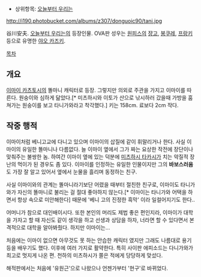 * 상위항목: [[오늘부터 우리는]]

http://i190.photobucket.com/albums/z307/donguoic90/tani.jpg

谷川安夫. [[오늘부터 우리는]]의 등장인물.
OVA판 성우는 [[원피스]]의 [[쟝고]], [[봉쿠레]], [[프랑키]] 등으로 유명한 [[야오 카즈키]].

[[목차]]

== 개요 ==
[[이마이 카츠토시]]의 똘마니 캐릭터로 등장. 그렇지만 의외로 주관을 가지고 이마이를 따른다. 원숭이와 심하게 닮았다.[* 미츠하시와 이토가 산으로 낚시하러 갔을때 가방을 훔쳐가는 원숭이를 보고 타니가와라고 착각했다.] 키는 158cm. 료보다 2cm 작다.

== 작중 행적 ==
이마이처럼 베니고교에 다니고 있으며 이마이의 삽질에 같이 휘말리거나 한다. 사실 이마이의 유일한 똘마니나 다름없다. 늘 이마이 옆에서 그가 짜는 요상한 작전에 장단이나 맞춰주는 불쌍한 놈. 하여간 이마이 옆에 있는 덕분에 [[미츠하시 타카시]]가 치는 악질적 장난의 먹이가 된 경우도 좀 있다. 이마이를 인정하는 유일한 인물이지만 그의 '''바보스러움'''도 가장 잘 알고 있어서 옆에서 눈물을 흘리며 동정하는 친구.

사실 이마이와의 관계는 똘마니라기보단 어렸을 때부터 절친한 친구로, 이마이도 타니가와가 자신의 똘마니로 불리는 걸 절대 좋아하지 않는다.[* 이마이는 타니가와 어택을 하면서 항상 속으로 미안해한다] 때문에 '베니 고의 진정한 흑막' 이라 일컬어지기도 한다..

어머니가 참으로 대인배이시다. 또한 본인의 머리도 제법 좋은 편인지라, 이마이가 대학을 가자고 할 때 자신도 같이 생각을 하고 선생과 상담을 하자, 너라면 할 수 있다면서 본격적으로 대학을 알아봐줬다. 하지만 이마이는...

처음에는 이마이 없으면 아무것도 못 하는 안습한 캐릭터 였지만 그래도 나름대로 용기 등을 배우기도 했다. 
이후에 여러 가지로 활약한다. 특히 사이판 에피소드는 다니가와가 최고로 멋지게 나온 편. 천하의 미츠하시가 쫄은 적에게 당당하게 맞섰다. 

해적판에서는 처음에 '유원근'으로 나왔으나 언젠가부터 '현구'로 바뀌었다.
